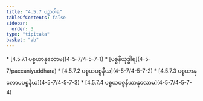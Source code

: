 ```yaml
---
title: "4.5.7 ပဉှာဝါရ"
tableOfContents: false
sidebar:
  order: 3
type: "tipitaka"
basket: "ab"
---
```



<DynamicBreadcrumb />



<TableOfContents>
* [4.5.7.1 ပစ္စယာနုလောမ](4-5-7/4-5-7-1)
* [ပစ္စနီယုဒ္ဓါရ](4-5-7/paccaniyuddhara)
* [4.5.7.2 ပစ္စယပစ္စနီယ](4-5-7/4-5-7-2)
* [4.5.7.3 ပစ္စယာနုလောမပစ္စနီယ](4-5-7/4-5-7-3)
* [4.5.7.4 ပစ္စယပစ္စနီယာနုလောမ](4-5-7/4-5-7-4)
</TableOfContents>